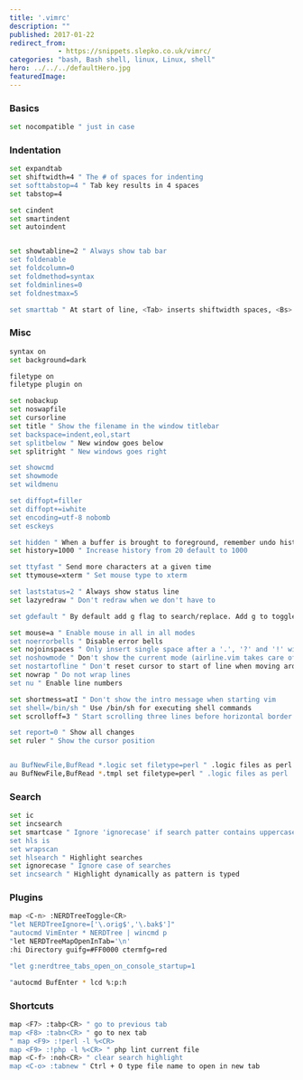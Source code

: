 ```yaml
---
title: '.vimrc'
description: ""
published: 2017-01-22
redirect_from:
            - https://snippets.slepko.co.uk/vimrc/
categories: "bash, Bash shell, linux, Linux, shell"
hero: ../../../defaultHero.jpg
featuredImage:
---
```

### Basics

```bash
set nocompatible " just in case
```

### Indentation

```bash
set expandtab
set shiftwidth=4 " The # of spaces for indenting
set softtabstop=4 " Tab key results in 4 spaces
set tabstop=4

set cindent
set smartindent
set autoindent


set showtabline=2 " Always show tab bar
set foldenable
set foldcolumn=0
set foldmethod=syntax
set foldminlines=0
set foldnestmax=5

set smarttab " At start of line, <Tab> inserts shiftwidth spaces, <Bs> deletes shiftwidth spaces
```

### Misc

```bash
syntax on
set background=dark

filetype on
filetype plugin on

set nobackup
set noswapfile
set cursorline
set title " Show the filename in the window titlebar
set backspace=indent,eol,start
set splitbelow " New window goes below
set splitright " New windows goes right

set showcmd
set showmode
set wildmenu

set diffopt=filler
set diffopt+=iwhite
set encoding=utf-8 nobomb
set esckeys

set hidden " When a buffer is brought to foreground, remember undo history and marks
set history=1000 " Increase history from 20 default to 1000

set ttyfast " Send more characters at a given time
set ttymouse=xterm " Set mouse type to xterm

set laststatus=2 " Always show status line
set lazyredraw " Don't redraw when we don't have to

set gdefault " By default add g flag to search/replace. Add g to toggle

set mouse=a " Enable mouse in all in all modes
set noerrorbells " Disable error bells
set nojoinspaces " Only insert single space after a '.', '?' and '!' with a join command
set noshowmode " Don't show the current mode (airline.vim takes care of us)
set nostartofline " Don't reset cursor to start of line when moving around
set nowrap " Do not wrap lines
set nu " Enable line numbers

set shortmess=atI " Don't show the intro message when starting vim
set shell=/bin/sh " Use /bin/sh for executing shell commands
set scrolloff=3 " Start scrolling three lines before horizontal border of window

set report=0 " Show all changes
set ruler " Show the cursor position


au BufNewFile,BufRead *.logic set filetype=perl " .logic files as perl
au BufNewFile,BufRead *.tmpl set filetype=perl " .logic files as perl
```

### Search

```bash
set ic
set incsearch
set smartcase " Ignore 'ignorecase' if search patter contains uppercase characters
set hls is
set wrapscan
set hlsearch " Highlight searches
set ignorecase " Ignore case of searches
set incsearch " Highlight dynamically as pattern is typed
```

### Plugins

```bash
map <C-n> :NERDTreeToggle<CR>
"let NERDTreeIgnore=['\.orig$','\.bak$']"
"autocmd VimEnter * NERDTree | wincmd p
"let NERDTreeMapOpenInTab='\n'
:hi Directory guifg=#FF0000 ctermfg=red

"let g:nerdtree_tabs_open_on_console_startup=1

"autocmd BufEnter * lcd %:p:h
```

### Shortcuts

```bash
map <F7> :tabp<CR> " go to previous tab
map <F8> :tabn<CR> " go to nex tab
" map <F9> :!perl -l %<CR>
map <F9> :!php -l %<CR> " php lint current file
map <C-f> :noh<CR> " clear search highlight
map <C-o> :tabnew " Ctrl + O type file name to open in new tab
```
